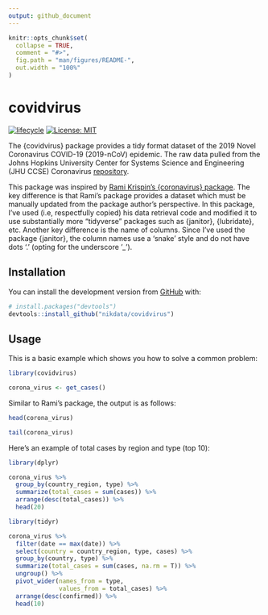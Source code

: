 ```yaml
---
output: github_document
---
```


<!-- README.md is generated from README.Rmd. Please edit that file -->

```r
knitr::opts_chunk$set(
  collapse = TRUE,
  comment = "#>",
  fig.path = "man/figures/README-",
  out.width = "100%"
)
```

# covidvirus

<!-- badges: start -->
[![lifecycle](https://img.shields.io/badge/lifecycle-experimental-orange.svg)](https://www.tidyverse.org/lifecycle/#experimental)
[![License: MIT](https://img.shields.io/badge/License-MIT-blue.svg)](https://opensource.org/licenses/MIT)
<!-- badges: end -->

The {covidvirus} package provides a tidy format dataset of the 2019 Novel Coronavirus COVID-19 (2019-nCoV) epidemic. The raw data pulled from the Johns Hopkins University Center for Systems Science and Engineering (JHU CCSE) Coronavirus [repository](https://github.com/CSSEGISandData/COVID-19).

This package was inspired by [Rami Krispin's {coronavirus} package](https://github.com/RamiKrispin/coronavirus). The key difference is that Rami's package provides a dataset which must be manually updated from the package author's perspective. In this package, I've used (i.e, respectfully copied) his data retrieval code and modified it to use substantially more "tidyverse" packages such as {janitor}, {lubridate}, etc. Another key difference is the name of columns. Since I've used the package {janitor}, the column names use a 'snake' style and do not have dots '.' (opting for the underscore '_').

## Installation

You can install the development version from [GitHub](https://github.com/) with:

``` r
# install.packages("devtools")
devtools::install_github("nikdata/covidvirus")
```
## Usage

This is a basic example which shows you how to solve a common problem:

```r
library(covidvirus)

corona_virus <- get_cases()

```

Similar to Rami's package, the output is as follows:

```r
head(corona_virus)
```
```r
tail(corona_virus)
```

Here's an example of total cases by region and type (top 10):

```r
library(dplyr)

corona_virus %>%
  group_by(country_region, type) %>%
  summarize(total_cases = sum(cases)) %>%
  arrange(desc(total_cases)) %>%
  head(20)
```


```r
library(tidyr)

corona_virus %>% 
  filter(date == max(date)) %>%
  select(country = country_region, type, cases) %>%
  group_by(country, type) %>%
  summarize(total_cases = sum(cases, na.rm = T)) %>%
  ungroup() %>%
  pivot_wider(names_from = type,
              values_from = total_cases) %>%
  arrange(desc(confirmed)) %>%
  head(10)
```


